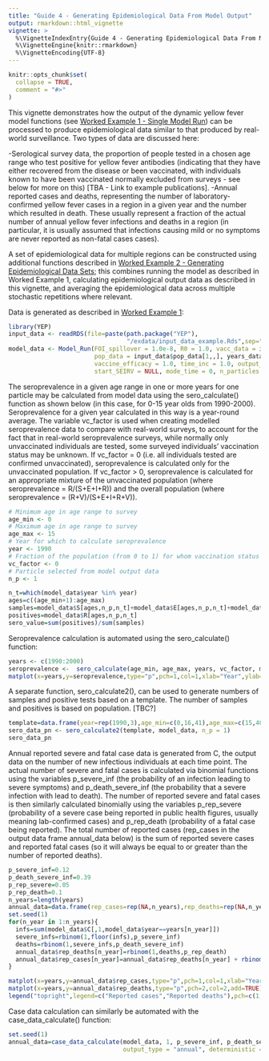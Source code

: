 ```yaml
---
title: "Guide 4 - Generating Epidemiological Data From Model Output"
output: rmarkdown::html_vignette
vignette: >
  %\VignetteIndexEntry{Guide 4 - Generating Epidemiological Data From Model Output}
  %\VignetteEngine{knitr::rmarkdown}
  %\VignetteEncoding{UTF-8}
---
```


```r
knitr::opts_chunk$set(
  collapse = TRUE,
  comment = "#>"
)
```

This vignette demonstrates how the output of the dynamic yellow fever model functions (see [Worked Example 1 - Single Model Run](https://mrc-ide.github.io/YEP/articles/BWorkedExampleAModelRun.html)) can be processed to produce epidemiological data similar to that produced by real-world surveillance. Two types of data are discussed here:

-Serological survey data, the proportion of people tested in a chosen age range who test positive for yellow fever antibodies (indicating that they have either recovered from the disease or been vaccinated, with individuals known to have been vaccinated normally excluded from surveys - see below for more on this) [TBA - Link to example publications].
-Annual reported cases and deaths, representing the number of laboratory-confirmed yellow fever cases in a region in a given year and the number which resulted in death. These usually represent a fraction of the actual number of annual yellow fever infections and deaths in a region (in particular, it is usually assumed that infections causing mild or no symptoms are never reported as non-fatal cases cases).

A set of epidemiological data for multiple regions can be constructed using additional functions described in [Worked Example 2 - Generating Epidemiological Data Sets](https://mrc-ide.github.io/YEP/articles/BWorkedExampleCDataGenerate.html); this combines running the model as described in Worked Example 1, calculating epidemiological output data as described in this vignette, and averaging the epidemiological data across multiple stochastic repetitions where relevant.

Data is generated as described in [Worked Example 1](https://mrc-ide.github.io/YEP/articles/BWorkedExampleAModelRun.html):

```r
library(YEP)
input_data <- readRDS(file=paste(path.package("YEP"),
                                 "/exdata/input_data_example.Rds",sep=""))
model_data <- Model_Run(FOI_spillover = 1.0e-8, R0 = 1.0, vacc_data = input_data$vacc_data[1,,], 
                        pop_data = input_data$pop_data[1,,], years_data, year0 = input_data$years_labels[1],
                        vaccine_efficacy = 1.0, time_inc = 1.0, output_type = "full", mode_start = 1,  
                        start_SEIRV = NULL, mode_time = 0, n_particles = 1, n_threads = 1, deterministic = TRUE)
```

The seroprevalence in a given age range in one or more years for one particle may be calculated from model data using the sero_calculate() function as shown below (in this case, for 0-15 year olds from 1990-2000). Seroprevalence for a given year calculated in this way is a year-round average. The variable vc_factor is used when creating modelled seroprevalence data to compare with real-world surveys, to account for the fact that in real-world seroprevalence surveys, while normally only unvaccinated individuals are tested, some surveyed individuals' vaccination status may be unknown. If vc_factor = 0 (i.e. all individuals tested are confirmed unvaccinated), seroprevalence is calculated only for the unvaccinated population. If vc_factor > 0, seroprevalence is calculated for an appropriate mixture of the unvaccinated population (where seroprevalence = R/(S+E+I+R)) and the overall population (where seroprevalence = (R+V)/(S+E+I+R+V)).

```r
# Minimum age in age range to survey
age_min <- 0      
# Maximum age in age range to survey
age_max <- 15     
# Year for which to calculate seroprevalence
year <- 1990  
# Fraction of the population (from 0 to 1) for whom vaccination status is unknown
vc_factor <- 0  
# Particle selected from model output data
n_p <- 1

n_t=which(model_data$year %in% year)
ages=c((age_min+1):age_max)
samples=model_data$S[ages,n_p,n_t]+model_data$E[ages,n_p,n_t]+model_data$I[ages,n_p,n_t]+model_data$R[ages,n_p,n_t]
positives=model_data$R[ages,n_p,n_t]
sero_value=sum(positives)/sum(samples)
```

Seroprevalence calculation is automated using the sero_calculate() function:

```r
years <- c(1990:2000)  
seroprevalence <-  sero_calculate(age_min, age_max, years, vc_factor, model_data, n_p)
matplot(x=years,y=seroprevalence,type="p",pch=1,col=1,xlab="Year",ylab="Seroprevalence")
```

A separate function, sero_calculate2(), can be used to generate numbers of samples and positive tests based on a template. The number of samples and positives is based on population. [TBC?]

```r
template=data.frame(year=rep(1990,3),age_min=c(0,16,41),age_max=c(15,40,100),vc_factor=rep(0,3))
sero_data_pn <- sero_calculate2(template, model_data, n_p = 1)
sero_data_pn
```

Annual reported severe and fatal case data is generated from C, the output data on the number of new infectious individuals at each time point. The actual number of severe and fatal cases is calculated via binomial functions using the variables p_severe_inf (the probability of an infection leading to severe symptoms) and p_death_severe_inf (the probability that a severe infection with lead to death). The number of reported severe and fatal cases is then similarly calculated binomially using the variables p_rep_severe (probability of a severe case being reported in public health figures, usually meaning lab-confirmed cases) and p_rep_death (probability of a fatal case being reported). The total number of reported cases (rep_cases in the output data frame annual_data below) is the sum of reported severe cases and reported fatal cases (so it will always be equal to or greater than the number of reported deaths).

```r
p_severe_inf=0.12
p_death_severe_inf=0.39
p_rep_severe=0.05
p_rep_death=0.1
n_years=length(years)
annual_data=data.frame(rep_cases=rep(NA,n_years),rep_deaths=rep(NA,n_years))
set.seed(1)
for(n_year in 1:n_years){
  infs=sum(model_data$C[,1,model_data$year==years[n_year]])
  severe_infs=rbinom(1,floor(infs),p_severe_inf)
  deaths=rbinom(1,severe_infs,p_death_severe_inf)
  annual_data$rep_deaths[n_year]=rbinom(1,deaths,p_rep_death)
  annual_data$rep_cases[n_year]=annual_data$rep_deaths[n_year] + rbinom(1,severe_infs-deaths,p_rep_severe)
}

matplot(x=years,y=annual_data$rep_cases,type="p",pch=1,col=1,xlab="Year",ylab="Individuals")
matplot(x=years,y=annual_data$rep_deaths,type="p",pch=2,col=2,add=TRUE)
legend("topright",legend=c("Reported cases","Reported deaths"),pch=c(1,2),col=c(1,2))
```

Case data calculation can similarly be automated with the case_data_calculate() function:

```r
set.seed(1)
annual_data=case_data_calculate(model_data, 1, p_severe_inf, p_death_severe_inf, p_rep_severe, p_rep_death,
                                output_type = "annual", deterministic = FALSE)
```
